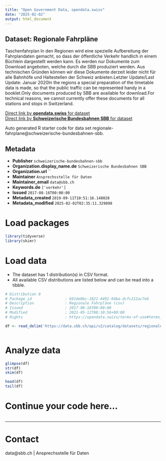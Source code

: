 ```yaml
---
title: "Open Government Data, opendata.swiss"
date: "2025-02-02"
output: html_document
---
```


## Dataset: Regionale Fahrpläne

Taschenfahrplan
In den Regionen wird eine spezielle Aufbereitung der Fahrplandaten gemacht, so dass der öffentliche Verkehr handlich in einem Büchlein dargestellt werden kann.
	Es werden nur Dokumente zum Download angeboten, welche durch die SBB produziert werden.
	Aus technischen Gründen können wir diese Dokumente derzeit leider nicht für alle Bahnhöfe und Haltestellen der Schweiz anbieten.Letzter Update/Last Update: Januar 2020In the regions a special preparation of the timetable data is made, so that the public traffic can be represented handy in a booklet.Only documents produced by SBB are available for download.For technical reasons, we cannot currently offer these documents for all stations and stops in Switzerland.

[Direct link by **opendata.swiss** for dataset](https://opendata.swiss/de/dataset/regionale-fahrplane)<br>
[Direct link by **Schweizerische Bundesbahnen SBB** for dataset](https://data.sbb.ch/explore/dataset/regionale-fahrplane/)

Auto generated R starter code for data set regionale-fahrplane@schweizerische-bundesbahnen-sbb.

## Metadata

- **Publisher** `schweizerische-bundesbahnen-sbb`
- **Organization.display_name.de** `Schweizerische Bundesbahnen SBB`
- **Organization.url** ``
- **Maintainer** `Ansprechsstelle für Daten`
- **Maintainer_email** `data@sbb.ch`
- **Keywords.de** `['verkehr']`
- **Issued** `2017-08-16T00:00:00`
- **Metadata_created** `2019-09-11T10:51:16.148028`
- **Metadata_modified** `2025-02-02T02:35:11.329898`


# Load packages

```r

library(tidyverse)
library(skimr)

```

# Load data

-   The dataset has 1 distribution(s) in CSV format.
-   All available CSV distributions are listed below and can be read into a tibble.

```r

# Distribution 0
# Package_id               : 691de0bc-1821-4491-94ba-dcfc212ac7e6
# Description              : Regionale Fahrpläne (csv)
# Issued                   : 2017-08-16T00:00:00
# Modified                 : 2021-05-12T08:10:56+00:00
# Rights                   : https://opendata.swiss/terms-of-use#terms_by

df <- read_delim('https://data.sbb.ch/api/v2/catalog/datasets/regionale-fahrplane/exports/csv?use_labels=true')



```

# Analyze data

```r

glimpse(df)
str(df)
skim(df)

head(df)
tail(df)

```

# Continue your code here...

```r

```

------------------------------------------------------------------------

# Contact

data@sbb.ch | Ansprechsstelle für Daten
